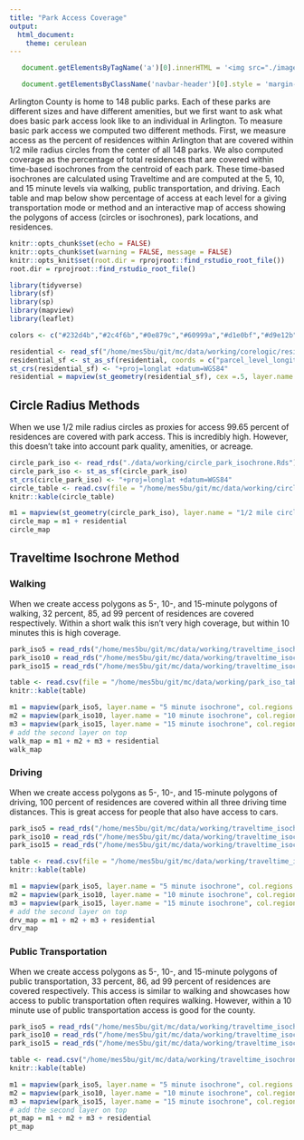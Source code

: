 ```yaml
---
title: "Park Access Coverage"
output: 
  html_document:
    theme: cerulean
---
```

```js

   document.getElementsByTagName('a')[0].innerHTML = '<img src="./images/DSPG_white-01.png" width="120px" />'

   document.getElementsByClassName('navbar-header')[0].style = 'margin-top:-10px;'

```

Arlington County is home to 148 public parks. Each of these parks are different sizes and have different amenities, but we first want to ask what does basic park access look like to an individual in Arlington. To measure basic park access we computed two different methods. First, we measure access as the percent of residences within Arlington that are covered within 1/2 mile radius circles from the center of all 148 parks. We also computed coverage as the percentage of total residences that are covered within time-based isochrones from the centroid of each park. These time-based isochrones are calculated using Traveltime and are computed at the 5, 10, and 15 minute levels via walking, public transportation, and driving. Each table and map below show percentage of access at each level for a giving transportation mode or method and an interactive map of access showing the polygons of access (circles or isochrones), park locations, and residences.

```r
knitr::opts_chunk$set(echo = FALSE)
knitr::opts_chunk$set(warning = FALSE, message = FALSE) 
knitr::opts_knit$set(root.dir = rprojroot::find_rstudio_root_file())
root.dir = rprojroot::find_rstudio_root_file()

library(tidyverse)
library(sf)
library(sp)
library(mapview)
library(leaflet)

colors <- c("#232d4b","#2c4f6b","#0e879c","#60999a","#d1e0bf","#d9e12b","#e6ce3a","#e6a01d","#e57200","#fdfdfd")

residential <- read_sf("/home/mes5bu/git/mc/data/working/corelogic/residential.csv")
residential_sf <- st_as_sf(residential, coords = c("parcel_level_longitude", "parcel_level_latitude"))
st_crs(residential_sf) <- "+proj=longlat +datum=WGS84"
residential = mapview(st_geometry(residential_sf), cex =.5, layer.name = "residential areas", color = colors[5])
```

## Circle Radius Methods

When we use 1/2 mile radius circles as proxies for access 99.65 percent of residences are covered with park access. This is incredibly high. However, this doesn't take into account park quality, amenities, or acreage.

```r
circle_park_iso <- read_rds("./data/working/circle_park_isochrone.Rds")
circle_park_iso <- st_as_sf(circle_park_iso)
st_crs(circle_park_iso) <- "+proj=longlat +datum=WGS84"
circle_table <- read.csv(file = "/home/mes5bu/git/mc/data/working/circle_park_iso_table.csv")
knitr::kable(circle_table)
```

```r
m1 = mapview(st_geometry(circle_park_iso), layer.name = "1/2 mile circle", col.regions = colors[1])
circle_map = m1 + residential
circle_map
```

## Traveltime Isochrone Method

### Walking

When we create access polygons as 5-, 10-, and 15-minute polygons of walking, 32 percent, 85, ad 99 percent of residences are covered respectively. Within a short walk this isn't very high coverage, but within 10 minutes this is high coverage.

```r
park_iso5 = read_rds("/home/mes5bu/git/mc/data/working/traveltime_isochrones/park_intersect_w_5.Rds")
park_iso10 = read_rds("/home/mes5bu/git/mc/data/working/traveltime_isochrones/park_intersect_w_10.Rds")
park_iso15 = read_rds("/home/mes5bu/git/mc/data/working/traveltime_isochrones/park_intersect_w_15.Rds")

table <- read.csv(file = "/home/mes5bu/git/mc/data/working/park_iso_table.csv")
knitr::kable(table)
```

```r
m1 = mapview(park_iso5, layer.name = "5 minute isochrone", col.regions = colors[1])
m2 = mapview(park_iso10, layer.name = "10 minute isochrone", col.regions = colors[2])
m3 = mapview(park_iso15, layer.name = "15 minute isochrone", col.regions = colors[3])
# add the second layer on top
walk_map = m1 + m2 + m3 + residential
walk_map
```

### Driving

When we create access polygons as 5-, 10-, and 15-minute polygons of driving, 100 percent of residences are covered within all three driving time distances. This is great access for people that also have access to cars.

```r
park_iso5 = read_rds("/home/mes5bu/git/mc/data/working/traveltime_isochrones/park_intersect_drv_5.Rds")
park_iso10 = read_rds("/home/mes5bu/git/mc/data/working/traveltime_isochrones/park_intersect_drv_10.Rds")
park_iso15 = read_rds("/home/mes5bu/git/mc/data/working/traveltime_isochrones/park_intersect_drv_15.Rds")

table <- read.csv(file = "/home/mes5bu/git/mc/data/working/traveltime_isochrones/park_iso_drv_table.csv")
knitr::kable(table)
```

```r
m1 = mapview(park_iso5, layer.name = "5 minute isochrone", col.regions = colors[1])
m2 = mapview(park_iso10, layer.name = "10 minute isochrone", col.regions = colors[2])
m3 = mapview(park_iso15, layer.name = "15 minute isochrone", col.regions = colors[3])
# add the second layer on top
drv_map = m1 + m2 + m3 + residential
drv_map
```


### Public Transportation
When we create access polygons as 5-, 10-, and 15-minute polygons of public transportation, 33 percent, 86, ad 99 percent of residences are covered respectively. This access is similar to walking and showcases how access to public transportation often requires walking. However, within a 10 minute use of public transportation access is good for the county.

```r
park_iso5 = read_rds("/home/mes5bu/git/mc/data/working/traveltime_isochrones/park_intersect_pt_5.Rds")
park_iso10 = read_rds("/home/mes5bu/git/mc/data/working/traveltime_isochrones/park_intersect_pt_10.Rds")
park_iso15 = read_rds("/home/mes5bu/git/mc/data/working/traveltime_isochrones/park_intersect_wpt_15.Rds")

table <- read.csv("/home/mes5bu/git/mc/data/working/traveltime_isochrones/park_iso_pt_table.csv")
knitr::kable(table)

```

```r
m1 = mapview(park_iso5, layer.name = "5 minute isochrone", col.regions = colors[1])
m2 = mapview(park_iso10, layer.name = "10 minute isochrone", col.regions = colors[2])
m3 = mapview(park_iso15, layer.name = "15 minute isochrone", col.regions = colors[3])
# add the second layer on top
pt_map = m1 + m2 + m3 + residential
pt_map
```